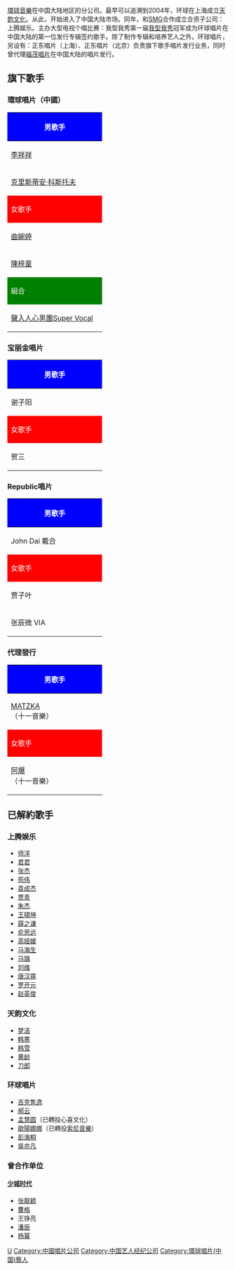{{Infobox_Company
  | company_name   = 环球音樂有限公司（中国）
  | company_name_en= Universal International Music China
  | company_logo   = 
  | company_type   = [[唱片公司|唱片公司]]、[[经纪公司|经纪公司]]
  | company_slogan = 
  | foundation     = 2004年
  | location       = [[中国|中国]][[北京市|北京市]]
  | key_people     = 張松輝、张枏
  | sales          = 
  |divisions       =[[上腾娱乐|上腾娱乐]]（Sum Entertainments）<br />[[天韵文化|天韵文化]]（Towing Music）
  | profit         = 
  | asset          = 
  | market_value   = 
  | num_employees  = 
  | parent         = [[環球音樂|環球音樂]] 
  | subsid         = 上海上腾娱乐有限公司<br />正东音像制品贸易（上海）有限公司<br />正东音乐娱乐咨询（北京）有限公司<br />上海天韵文化发展有限公司
  | industry       = 音樂唱片製作發行公司<br />艺人培训经纪公司
  | products       = 音樂唱片 艺人
  | revenue        = 
  | homepage       = www.umusic.com.cn
}}
[[環球音樂|環球音樂]]在中国大陆地区的分公司。最早可以追溯到2004年，环球在上海成立[[天韵文化|天韵文化]]。从此，开始进入了中国大陆市场。同年，和[[SMG|SMG]]合作成立合资子公司：上腾娱乐。主办大型电视个唱比赛：我型我秀第一届[[我型我秀|我型我秀]]冠军成为环球唱片在中国大陆的第一位发行专辑签约歌手。除了制作专辑和培养艺人之外，环球唱片，另设有：正东唱片（上海）、正东唱片（北京）负责旗下歌手唱片发行业务，同时曾代理[[福茂唱片|福茂唱片]]在中国大陆的唱片发行。

==旗下歌手==
===環球唱片（中國）===
{| class="wikitable" cellpadding="1" style="width: 700px"
! colspan="3" style="background:blue; color:white" | 男歌手
|-
| width="200" |  [[李祥祥|李祥祥]]
| width="200" |  [[郭頂|郭頂]]
| width="200" |  [[熊梓淇|熊梓淇]]
|-
| width="200" |  [[克里斯蒂安·科斯托夫|克里斯蒂安·科斯托夫]]
| width="200" |  [[陳立農|陳立農]]<br>（[[傳奇星娛樂|傳奇星娛樂]]）
| width="200" |  
|-
! colspan="3" style="background:red; color:white" | 女歌手
|-
| width="200" |  [[曲婉婷|曲婉婷]]
| width="200" |  [[薩頂頂|薩頂頂]]
| width="200" |  [[蔡健雅|蔡健雅]]<br>（水晶共振）
|-
| width="200" |  [[陳梓童|陳梓童]]
| width="200" |  [[張立萍|張立萍]]
| width="200" |  [[Sunnee|Sunnee]]
|-
! colspan="3" style="background:green; color:white" | 組合
|-
| width="200" | [[声入人心男团|聲入人心男團Super Vocal]]
| width="200" |  
|
|}

=== 宝丽金唱片 ===
{| class="wikitable" cellpadding="1" style="width: 700px"
! style="background:blue; color:white" | 男歌手
|-
| width="200" |  谢子阳
|-
! style="background:red; color:white" | 女歌手
|-
| width="200" |  贺三
|}

=== Republic唱片 ===
{| class="wikitable" cellpadding="1" style="width: 700px"
! colspan="3" style="background:blue; color:white" | 男歌手
|-
| width="200" |  John Dai 戴合
| width="200" |  田燚
| width="200" |  杨天宁
|-
! colspan="3" style="background:red; color:white" | 女歌手
|-
| width="200" |  贾子叶
| width="200" |  薛黛霏
| width="200" |  何元馨
|-
| width="200" |  张辰微 VIA
| width="200" |
| width="200" |
|}

===代理發行===
{| class="wikitable" cellpadding="1" style="width: 700px"
! colspan="3" style="background:blue; color:white" | 男歌手
|-
| width="200" | [[MATZKA|MATZKA]]<br>（十一音樂）
| width="200" | 
| width="200" | 
|-
! colspan="3" style="background:red; color:white" | 女歌手
|-
| width="200" | [[阿爆|阿爆]]<br>（十一音樂）
| width="200" |
| width="200" | 
|}

==已解約歌手==
===上腾娱乐===
*[[师洋|师洋]]
*[[君君|君君]]
*[[张杰_(中国大陆歌手)|张杰]]
*[[苟伟|苟伟]]
*[[袁成杰|袁成杰]]
*[[贾青|贾青]]
*[[朱傑_(歌手)|朱杰]]
*[[王啸坤|王啸坤]]
*[[薛之谦|薛之谦]]
*[[俞思远|俞思远]]
*[[高娅媛|高娅媛]]
*[[马海生|马海生]]
*[[马璐|马璐]]
*[[刘维_(艺人)|刘维]]
*[[唐汉霄|唐汉霄]]
*[[罗开元|罗开元]]
*[[赵英俊|赵英俊]]

===天韵文化===
*[[梦洁|梦洁]]
*[[韩寒|韩寒]]
*[[韩雪|韩雪]]
*[[黄龄|黄龄]]
*[[刀郎_(歌手)|刀郎]]

===环球唱片===
*[[吉克隽逸|吉克隽逸]]
*[[郝云|郝云]]
*[[孟慧圆|孟慧圆]]（已轉投心喜文化）
*[[歐陽娜娜|歐陽娜娜]]（已轉投[[中国索尼音乐娱乐|索尼音樂]]）
*[[彭海桐|彭海桐]]
*[[吳亦凡|吳亦凡]]

===曾合作单位===
====[[少城时代|少城时代]]====
*[[张靓颖|张靓颖]]
*[[曹格|曹格]]
*王铮亮
*[[潘辰|潘辰]]
*[[杨幂|杨幂]]

{{環球唱片 (中國)}}
{{中国唱片及影视公司}}
[[Category:环球音乐集团|U]]
[[Category:中國唱片公司|Category:中國唱片公司]]
[[Category:中国艺人经纪公司|Category:中国艺人经纪公司]]
<includeonly>[[Category:環球唱片(中国)藝人|Category:環球唱片(中国)藝人]]</includeonly>